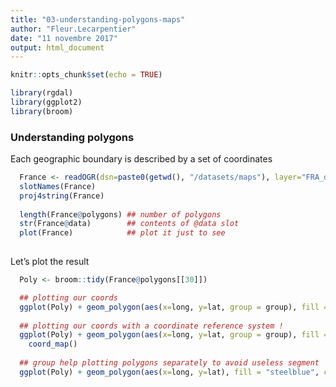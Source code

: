 ```yaml
---
title: "03-understanding-polygons-maps"
author: "Fleur.Lecarpentier"
date: "11 novembre 2017"
output: html_document
---
```


```r
knitr::opts_chunk$set(echo = TRUE)
```

```r
library(rgdal)
library(ggplot2)
library(broom)
```


###  Understanding polygons


Each geographic boundary is described by a set of coordinates

```r
  France <- readOGR(dsn=paste0(getwd(), "/datasets/maps"), layer="FRA_dept")
  slotNames(France)
  proj4string(France)
  
  length(France@polygons) ## number of polygons
  str(France@data)        ## contents of @data slot
  plot(France)            ## plot it just to see
  
```


Let's plot the result
  
```r
  Poly <- broom::tidy(France@polygons[[30]])

  ## plotting our coords
  ggplot(Poly) + geom_polygon(aes(x=long, y=lat, group = group), fill = "steelblue", color = "black") 
  
  ## plotting our coords with a coordinate reference system !
  ggplot(Poly) + geom_polygon(aes(x=long, y=lat, group = group), fill = "steelblue", color = "black") +
    coord_map()  
  
  ## group help plotting polygons separately to avoid useless segment
  ggplot(Poly) + geom_polygon(aes(x=long, y=lat), fill = "steelblue", color = "black") + coord_map()  

```